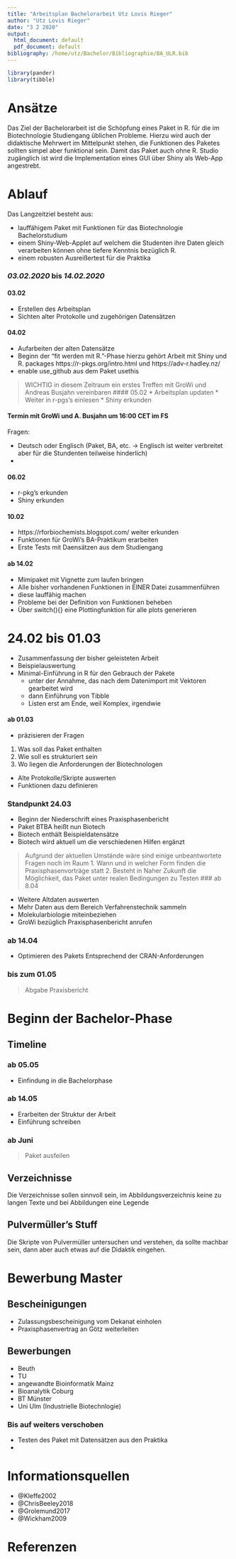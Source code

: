```yaml
---
title: "Arbeitsplan Bachelorarbeit Utz Lovis Rieger"
author: "Utz Lovis Rieger"
date: "3 2 2020"
output:
  html_document: default
  pdf_document: default
bibliography: /home/utz/Bachelor/Bibliographie/BA_ULR.bib
---
```

```r
library(pander)
library(tibble)
```

# Ansätze
Das Ziel der Bachelorarbeit ist die Schöpfung eines Paket in R. für die im Biotechnologie Studiengang üblichen Probleme.
Hierzu wird auch der didaktische Mehrwert im Mittelpunkt stehen, die Funktionen des Paketes sollten simpel aber funktional sein. 
Damit das Paket auch ohne R. Studio zugänglich ist wird die Implementation eines GUI über Shiny als Web-App angestrebt.

# Ablauf
Das Langzeitziel besteht aus:

* lauffähigem Paket mit Funktionen für das Biotechnologie Bachelorstudium
* einem Shiny-Web-Applet auf welchem die Studenten ihre Daten gleich verarbeiten können ohne tiefere Kenntnis bezüglich R.
* einem robusten Ausreißertest für die Praktika

### *03.02.2020* bis *14.02.2020*
#### 03.02

* Erstellen des Arbeitsplan
* Sichten alter Protokolle und zugehörigen Datensätzen

#### 04.02 

* Aufarbeiten der alten Datensätze 
* Beginn der "fit werden mit R."-Phase hierzu gehört Arbeit mit Shiny und R. packages https://r-pkgs.org/intro.html und https://adv-r.hadley.nz/
*  enable use_github aus dem Paket usethis

> WICHTIG in diesem Zeitraum ein erstes Treffen mit GroWi und Andreas Busjahn vereinbaren
#### 05.02 
* Arbeitsplan updaten
* Weiter in r-pgs's einlesen 
* Shiny erkunden

#### Termin mit GroWi und A. Busjahn um 16:00 CET im FS

Fragen:

* Deutsch oder Englisch (Paket, BA, etc. -> Englisch ist weiter verbreitet aber für die Stundenten teilweise hinderlich)
* 


#### 06.02

* r-pkg's erkunden 
* Shiny erkunden

#### 10.02

* https://rforbiochemists.blogspot.com/ weiter erkunden
* Funktionen für GroWi's BA-Praktikum erarbeiten
* Erste Tests mit Daensätzen aus dem Studiengang

#### ab 14.02

* Mimipaket mit Vignette zum laufen bringen
* Alle bisher vorhandenen Funktionen in EINER Datei zusammenführen
* diese lauffähig machen 
* Probleme bei der Definition von Funktionen beheben
* Über switch(){} eine Plottingfunktion für alle plots generieren 


# 24.02 bis 01.03

* Zusammenfassung der bisher geleisteten Arbeit 
* Beispielauswertung
* Minimal-Einführung in R für den Gebrauch der Pakete
    * unter der Annahme, das nach dem Datenimport mit Vektoren gearbeitet wird
    * dann Einführung von Tibble
    * Listen erst am Ende, weil Komplex, irgendwie


#### ab 01.03

* präzisieren der Fragen
1. Was soll das Paket enthalten
2. Wie soll es strukturiert sein
3. Wo liegen die Anforderungen der Biotechnologen 
* Alte Protokolle/Skripte auswerten
* Funktionen dazu definieren

### Standpunkt 24.03

* Beginn der Niederschrift eines Praxisphasenbericht
* Paket BTBA heißt nun Biotech
* Biotech enthält Beispieldatensätze
* Biotech wird aktuell um die verschiedenen Hilfen ergänzt

> Aufgrund der aktuellen Umstände wäre sind einige unbeantwortete Fragen noch im Raum
> 1. Wann und in welcher Form finden die Praxisphasenvorträge statt
> 2. Besteht in Naher Zukunft die Möglichkeit, das Paket unter realen Bedingungen zu Testen
### ab 8.04

* Weitere Altdaten auswerten
* Mehr Daten aus dem Bereich Verfahrenstechnik sammeln
* Molekularbiologie miteinbeziehen
* GroWi bezüglich Praxisphasenbericht anrufen

### ab 14.04 

* Optimieren des Pakets Entsprechend der CRAN-Anforderungen

### bis zum 01.05

> Abgabe Praxisbericht

# Beginn der Bachelor-Phase

## Timeline

### ab 05.05 

* Einfindung in die Bachelorphase

### ab 14.05

* Erarbeiten der Struktur der Arbeit
* Einführung schreiben

### ab Juni

> Paket ausfeilen

## Verzeichnisse 
Die Verzeichnisse sollen sinnvoll sein, im Abbildungsverzeichnis keine zu langen Texte und bei Abbildungen eine Legende

## Pulvermüller's Stuff

Die Skripte von Pulvermüller untersuchen und verstehen, da sollte machbar sein, dann aber auch etwas auf die Didaktik eingehen.


# Bewerbung Master

## Bescheinigungen

* Zulassungsbescheinigung vom Dekanat einholen
* Praxisphasenvertrag an Götz weiterleiten

## Bewerbungen

* Beuth
* TU
* angewandte Bioinformatik Mainz
* Bioanalytik Coburg
* BT Münster
* Uni Ulm (Industrielle Biotechnlogie)



### Bis auf weiters verschoben

* Testen des Paket mit Datensätzen aus den Praktika
* 

# Informationsquellen
* @Kleffe2002
* @ChrisBeeley2018
* @Grolemund2017
* @Wickham2009

# Referenzen
